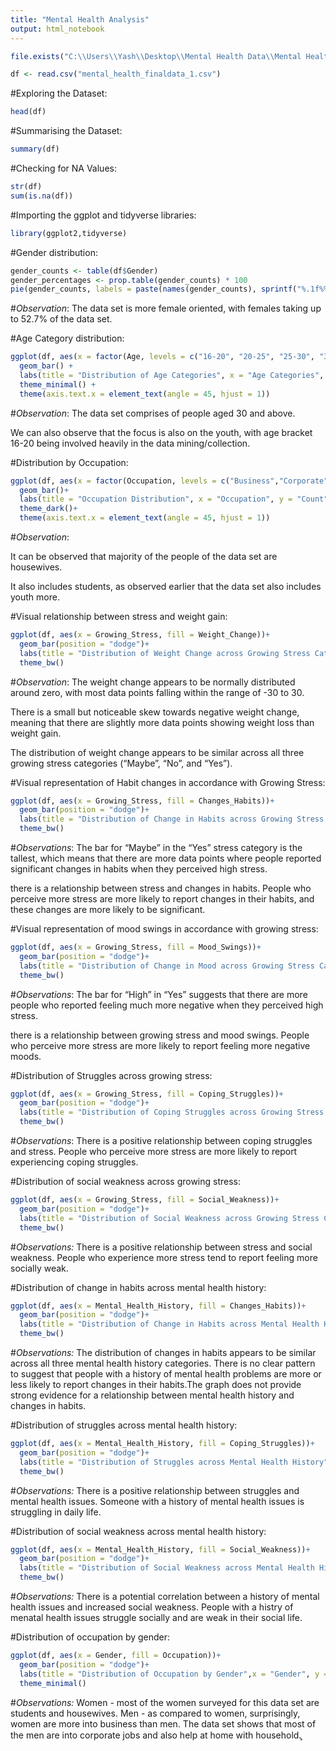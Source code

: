 ---
title: "Mental Health Analysis"
output: html_notebook
---

```{r}
file.exists("C:\\Users\\Yash\\Desktop\\Mental Health Data\\Mental Health Analysis\\mental_health_finaldata_1.csv")
```

```{r}
df <- read.csv("mental_health_finaldata_1.csv")
```

#Exploring the Dataset:

```{r}
head(df)
```

#Summarising the Dataset:

```{r}
summary(df)
```

#Checking for NA Values:

```{r}
str(df)
sum(is.na(df))
```

#Importing the ggplot and tidyverse libraries:

```{r}
library(ggplot2,tidyverse)
```

#Gender distribution:

```{r}
gender_counts <- table(df$Gender)
gender_percentages <- prop.table(gender_counts) * 100
pie(gender_counts, labels = paste(names(gender_counts), sprintf("%.1f%%", gender_percentages)), main = "Gender Distribution")
```

\#*Observation*: The data set is more female oriented, with females taking up to 52.7% of the data set.

#Age Category distribution:

```{r}
ggplot(df, aes(x = factor(Age, levels = c("16-20", "20-25", "25-30", "30-Above")), fill = Age)) + 
  geom_bar() +
  labs(title = "Distribution of Age Categories", x = "Age Categories", y = "Count") + 
  theme_minimal() + 
  theme(axis.text.x = element_text(angle = 45, hjust = 1))
```

\#*Observation*: The data set comprises of people aged 30 and above.

We can also observe that the focus is also on the youth, with age bracket 16-20 being involved heavily in the data mining/collection.

#Distribution by Occupation:

```{r}
ggplot(df, aes(x = factor(Occupation, levels = c("Business","Corporate","Housewife","Others","Student")), fill = Occupation))+
  geom_bar()+
  labs(title = "Occupation Distribution", x = "Occupation", y = "Count")+
  theme_dark()+
  theme(axis.text.x = element_text(angle = 45, hjust = 1))
```

\#*Observation*:

It can be observed that majority of the people of the data set are housewives.

It also includes students, as observed earlier that the data set also includes youth more.

#Visual relationship between stress and weight gain:

```{r}
ggplot(df, aes(x = Growing_Stress, fill = Weight_Change))+
  geom_bar(position = "dodge")+
  labs(title = "Distribution of Weight Change across Growing Stress Categories", x = "Growing Stress", y = "Count")+
  theme_bw()
```

\#*Observation*: The weight change appears to be normally distributed around zero, with most data points falling within the range of -30 to 30.

There is a small but noticeable skew towards negative weight change, meaning that there are slightly more data points showing weight loss than weight gain.

The distribution of weight change appears to be similar across all three growing stress categories ("Maybe", "No", and "Yes").

#Visual representation of Habit changes in accordance with Growing Stress:

```{r}
ggplot(df, aes(x = Growing_Stress, fill = Changes_Habits))+
  geom_bar(position = "dodge")+
  labs(title = "Distribution of Change in Habits across Growing Stress Categories", x = "Growing Stress", y = "Count")+
  theme_bw()
```

\#*Observations*: The bar for "Maybe" in the "Yes" stress category is the tallest, which means that there are more data points where people reported significant changes in habits when they perceived high stress.

there is a relationship between stress and changes in habits. People who perceive more stress are more likely to report changes in their habits, and these changes are more likely to be significant.

#Visual representation of mood swings in accordance with growing stress:

```{r}
ggplot(df, aes(x = Growing_Stress, fill = Mood_Swings))+
  geom_bar(position = "dodge")+
  labs(title = "Distribution of Change in Mood across Growing Stress Categories", x = "Growing Stress", y = "Count")+
  theme_bw()
```

\#*Observations*: The bar for "High" in "Yes" suggests that there are more people who reported feeling much more negative when they perceived high stress.

there is a relationship between growing stress and mood swings. People who perceive more stress are more likely to report feeling more negative moods.

#Distribution of Struggles across growing stress:

```{r}
ggplot(df, aes(x = Growing_Stress, fill = Coping_Struggles))+
  geom_bar(position = "dodge")+
  labs(title = "Distribution of Coping Struggles across Growing Stress Categories", x = "Growing Stress", y = "Count")+
  theme_bw()
```

\#*Observations*: There is a positive relationship between coping struggles and stress. People who perceive more stress are more likely to report experiencing coping struggles.

#Distribution of social weakness across growing stress:

```{r}
ggplot(df, aes(x = Growing_Stress, fill = Social_Weakness))+
  geom_bar(position = "dodge")+
  labs(title = "Distribution of Social Weakness across Growing Stress Categories", x = "Growing Stress", y = "Count")+
  theme_bw()
```

\#*Observations:* There is a positive relationship between stress and social weakness. People who experience more stress tend to report feeling more socially weak.

#Distribution of change in habits across mental health history:

```{r}
ggplot(df, aes(x = Mental_Health_History, fill = Changes_Habits))+
  geom_bar(position = "dodge")+
  labs(title = "Distribution of Change in Habits across Mental Health History", x = "Mental Health History", y = "Count")+
  theme_bw()
```

\#*Observations:* The distribution of changes in habits appears to be similar across all three mental health history categories. There is no clear pattern to suggest that people with a history of mental health problems are more or less likely to report changes in their habits.The graph does not provide strong evidence for a relationship between mental health history and changes in habits.

#Distribution of struggles across mental health history:

```{r}
ggplot(df, aes(x = Mental_Health_History, fill = Coping_Struggles))+
  geom_bar(position = "dodge")+
  labs(title = "Distribution of Struggles across Mental Health History", x = "Mental Health History", y = "Count")+
  theme_bw()
```

\#*Observations:* There is a positive relationship between struggles and mental health issues. Someone with a history of mental health issues is struggling in daily life.

#Distribution of social weakness across mental health history:

```{r}
ggplot(df, aes(x = Mental_Health_History, fill = Social_Weakness))+
  geom_bar(position = "dodge")+
  labs(title = "Distribution of Social Weakness across Mental Health History", x = "Mental Health History", y = "Count")+
  theme_bw()
```

\#*Observations:* There is a potential correlation between a history of mental health issues and increased social weakness. People with a histry of menatal health issues struggle socially and are weak in their social life.

#Distribution of occupation by gender:

```{r}
ggplot(df, aes(x = Gender, fill = Occupation))+
  geom_bar(position = "dodge")+
  labs(title = "Distribution of Occupation by Gender",x = "Gender", y = "Count")+
  theme_minimal()
```

\#*Observations:* Women - most of the women surveyed for this data set are students and housewives. Men - as compared to women, surprisingly, women are more into business than men. The data set shows that most of the men are into corporate jobs and also help at home with household.̥
